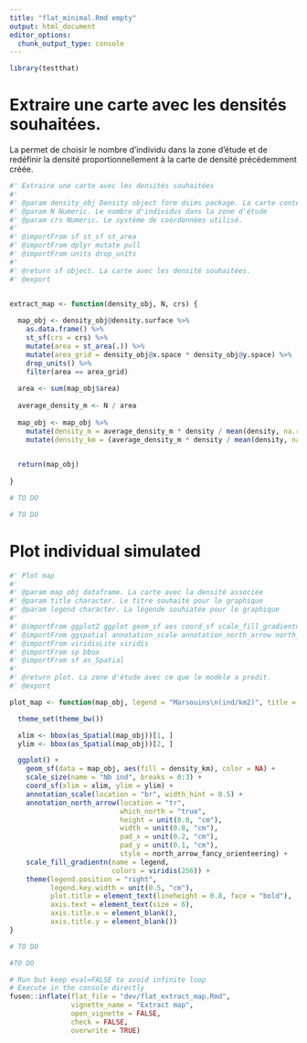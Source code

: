 ```yaml
---
title: "flat_minimal.Rmd empty"
output: html_document
editor_options: 
  chunk_output_type: console
---
```


```r
library(testthat)
```

<!--
 You need to run the 'description' chunk in the '0-dev_history.Rmd' file before continuing your code there.
-->

# Extraire une carte avec les densités souhaitées.

La permet de choisir le nombre d'individu dans la zone d'étude et de redéfinir la densité proportionnellement à la carte de densité précédemment créée.

```r

#' Extraire une carte avec les densités souhaitées
#'
#' @param density_obj Density object form dsims package. La carte contenant les densités.
#' @param N Numeric. Le nombre d'individus dans la zone d'étude
#' @param crs Numeric. Le système de coordonnées utilisé.
#'
#' @importFrom sf st_sf st_area
#' @importFrom dplyr mutate pull
#' @importFrom units drop_units
#'
#' @return sf object. La carte avec les densité souhaitées. 
#' @export


extract_map <- function(density_obj, N, crs) {
  
  map_obj <- density_obj@density.surface %>%
    as.data.frame() %>%
    st_sf(crs = crs) %>%
    mutate(area = st_area(.)) %>%
    mutate(area_grid = density_obj@x.space * density_obj@y.space) %>%
    drop_units() %>%
    filter(area == area_grid)
  
  area <- sum(map_obj$area)
  
  average_density_m <- N / area
  
  map_obj <- map_obj %>%
    mutate(density_m = average_density_m * density / mean(density, na.rm = TRUE)) %>%
    mutate(density_km = (average_density_m * density / mean(density, na.rm = TRUE)) * 1000000) %>%

  
  return(map_obj)
  
}

```

```r
# TO DO

```

```r
# TO DO 
```

# Plot individual simulated


```r

#' Plot map
#'
#' @param map_obj dataframe. La carte avec la densité associée
#' @param title character. Le titre souhaité pour le graphique
#' @param legend character. La légende souhiatée pour le graphique
#'
#' @importFrom ggplot2 ggplot geom_sf aes coord_sf scale_fill_gradientn geom_point scale_size labs theme element_text element_blank theme_set theme_bw unit
#' @importFrom ggspatial annotation_scale annotation_north_arrow north_arrow_fancy_orienteering
#' @importFrom viridisLite viridis
#' @importFrom sp bbox
#' @importFrom sf as_Spatial
#'
#' @return plot. La zone d'étude avec ce que le modèle a predit.
#' @export 

plot_map <- function(map_obj, legend = "Marsouins\n(ind/km2)", title = ""){

  theme_set(theme_bw())

  xlim <- bbox(as_Spatial(map_obj))[1, ]
  ylim <- bbox(as_Spatial(map_obj))[2, ]

  ggplot() +
    geom_sf(data = map_obj, aes(fill = density_km), color = NA) +
    scale_size(name = "Nb ind", breaks = 0:3) +
    coord_sf(xlim = xlim, ylim = ylim) +
    annotation_scale(location = "br", width_hint = 0.5) +
    annotation_north_arrow(location = "tr",
                           which_north = "true",
                           height = unit(0.8, "cm"),
                           width = unit(0.8, "cm"),
                           pad_x = unit(0.2, "cm"),
                           pad_y = unit(0.1, "cm"),
                           style = north_arrow_fancy_orienteering) +
    scale_fill_gradientn(name = legend,
                         colors = viridis(256)) +
    theme(legend.position = "right",
          legend.key.width = unit(0.5, "cm"),
          plot.title = element_text(lineheight = 0.8, face = "bold"),
          axis.text = element_text(size = 6),
          axis.title.x = element_blank(),
          axis.title.y = element_blank())
}
```

```r
# TO DO
```

```r
#TO DO 
```



```r
# Run but keep eval=FALSE to avoid infinite loop
# Execute in the console directly
fusen::inflate(flat_file = "dev/flat_extract_map.Rmd", 
               vignette_name = "Extract map",
               open_vignette = FALSE,
               check = FALSE,
               overwrite = TRUE)
```
